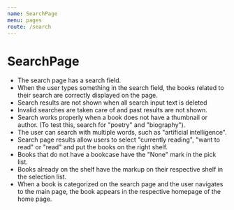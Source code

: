 ```yaml
---
name: SearchPage
menu: pages
route: /search
---
```


# SearchPage

* The search page has a search field.
* When the user types something in the search field, the books related to their search are correctly displayed on the page.
* Search results are not shown when all search input text is deleted
* Invalid searches are taken care of and past results are not shown.
* Search works properly when a book does not have a thumbnail or author. (To test this, search for "poetry" and "biography").
* The user can search with multiple words, such as "artificial intelligence".
* Search page results allow users to select "currently reading", "want to read" or "read" and put the books on the right shelf.
* Books that do not have a bookcase have the "None" mark in the pick list.
* Books already on the shelf have the markup on their respective shelf in the selection list.
* When a book is categorized on the search page and the user navigates to the main page, the book appears in the respective homepage of the home page.